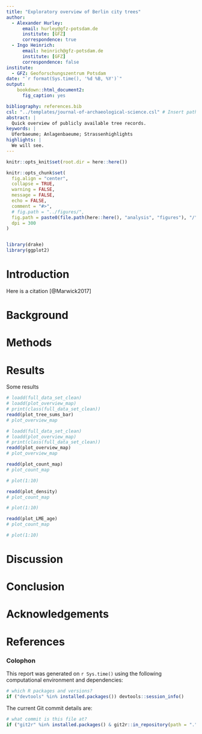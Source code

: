 ```yaml
---
title: "Exploratory overview of Berlin city trees"
author:
  - Alexander Hurley:
      email: hurley@gfz-potsdam.de
      institute: [GFZ]
      correspondence: true
  - Ingo Heinrich:
      email: heinrich@gfz-potsdam.de
      institute: [GFZ]
      correspondence: false
institute:
  - GFZ: Geoforschungszentrum Potsdam
date: "`r format(Sys.time(), '%d %B, %Y')`"
output: 
    bookdown::html_document2:
      fig_caption: yes

bibliography: references.bib
csl: "../templates/journal-of-archaeological-science.csl" # Insert path for the bib-style
abstract: |
  Quick overview of publicly available tree records.
keywords: |
  Uferbaeume; Anlagenbaeume; Strassenhighlights
highlights: |
  We will see. 
---
```



<!--     bookdown::word_document2: -->
<!--       fig_caption: yes -->
<!--       reference_docx: "../templates/template.docx" # Insert path for the DOCX file -->
<!--       pandoc_args: -->
<!--       - --lua-filter=../templates/scholarly-metadata.lua -->
<!--       - --lua-filter=../templates/author-info-blocks.lua -->
<!--       - --lua-filter=../templates/pagebreak.lua -->


<!-- This is the format for text comments that will be ignored during renderings. Do not put R code in these comments because it will not be ignored. -->

```r
knitr::opts_knit$set(root.dir = here::here())

knitr::opts_chunk$set(
  fig.align = "center",
  collapse = TRUE,
  warning = FALSE,
  message = FALSE,
  echo = FALSE,
  comment = "#>",
  # fig.path = "../figures/",
  fig.path = paste0(file.path(here::here(), "analysis", "figures"), "/"),
  dpi = 300
)


library(drake)
library(ggplot2)
```

# Introduction

Here is a citation [@Marwick2017]

# Background

# Methods

# Results

Some results



```r

# loadd(full_data_set_clean)
# loadd(plot_overview_map)
# print(class(full_data_set_clean))
readd(plot_tree_sums_bar)
# plot_overview_map

```


```r

# loadd(full_data_set_clean)
# loadd(plot_overview_map)
# print(class(full_data_set_clean))
readd(plot_overview_map)
# plot_overview_map

```


```r
readd(plot_count_map)
# plot_count_map

# plot(1:10)
```



```r
readd(plot_density)
# plot_count_map

# plot(1:10)
```





```r
readd(plot_LME_age)
# plot_count_map

# plot(1:10)
```



<!-- Figure \@ref(fig:demo-plot) shows how we can have a caption and cross-reference for a plot -->

# Discussion

# Conclusion

# Acknowledgements

<!-- The following line inserts a page break  -->
\newpage

# References 
<!-- The following line ensures the references appear here for the MS Word or HTML output files, rather than right at the end of the document (this will not work for PDF files):  -->
<div id="refs"></div>

\newpage

### Colophon

This report was generated on `r Sys.time()` using the following computational environment and dependencies: 

```r
# which R packages and versions?
if ("devtools" %in% installed.packages()) devtools::session_info()
```

The current Git commit details are:

```r
# what commit is this file at? 
if ("git2r" %in% installed.packages() & git2r::in_repository(path = ".")) git2r::repository(here::here())  
```
